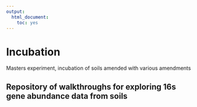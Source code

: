 ```yaml
---
output:
  html_document:
    toc: yes
---
```


# Incubation
Masters experiment, incubation of soils amended with various amendments

## Repository of walkthroughs for exploring 16s gene abundance data from soils
